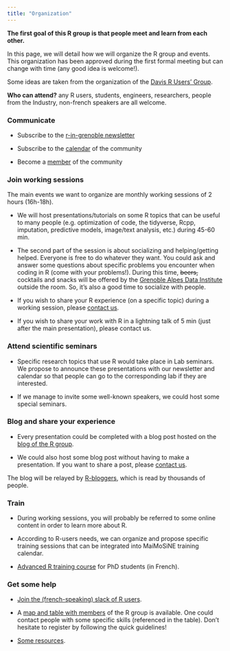 ```yaml
---
title: "Organization"
---
```


**The first goal of this R group is that people meet and learn from each other.**

In this page, we will detail how we will organize the R group and events. This organization has been approved during the first formal meeting but can change with time (any good idea is welcome!).

Some ideas are taken from the organization of the [Davis R Users' Group](https://d-rug.github.io/).

**Who can attend?** any R users, students, engineers, researchers, people from the Industry, non-french speakers are all welcome.

### Communicate

- Subscribe to the [r-in-grenoble newsletter](https://listes.univ-grenoble-alpes.fr/sympa/subscribe/r-in-grenoble?previous_action=info)

- Subscribe to the [calendar](https://r-in-grenoble.github.io/calendar.html) of the community

- Become a [member](https://docs.google.com/spreadsheets/d/1qdG7PPlRCAU8L6Hhq1D2zT0q9LWDUzBfq7mIzz_6Dm8/edit?usp=sharing) of the community

### Join working sessions

The main events we want to organize are monthly working sessions of 2 hours (16h-18h). 

- We will host presentations/tutorials on some R topics that can be useful to many people (e.g. optimization of code, the tidyverse, Rcpp, imputation, predictive models, image/text analysis, etc.) during 45-60 min.

- The second part of the session is about socializing and helping/getting helped. Everyone is free to do whatever they want. You could ask and answer some questions about specific problems you encounter when coding in R (come with your problems!). During this time, ~~beers,~~ cocktails and snacks will be offered by the [Grenoble Alpes Data Institute](https://data-institute.univ-grenoble-alpes.fr/) outside the room. So, it's also a good time to socialize with people.

- If you wish to share your R experience (on a specific topic) during a working session, please [contact us](mailto:florian.prive@univ-grenoble-alpes.fr,magali.richard@univ-grenoble-alpes.fr).

- If you wish to share your work with R in a lightning talk of 5 min (just after the main presentation), please contact us. 

### Attend scientific seminars

- Specific research topics that use R would take place in Lab seminars. We propose to announce these presentations with our newsletter and calendar so that people can go to the corresponding lab if they are interested.

- If we manage to invite some well-known speakers, we could host some special seminars.

### Blog and share your experience

- Every presentation could be completed with a blog post hosted on the [blog of the R group](blog/).

- We could also host some blog post without having to make a presentation. If you want to share a post, please [contact us](mailto:florian.prive@univ-grenoble-alpes.fr,magali.richard@univ-grenoble-alpes.fr). 

The blog will be relayed by [R-bloggers](https://www.r-bloggers.com/), which is read by thousands of people.

### Train

- During working sessions, you will probably be referred to some online content in order to learn more about R.

- According to R-users needs, we can organize and propose specific training sessions that can be integrated into MaiMoSiNE training calendar. 

- [Advanced R training course](https://www.adum.fr/phd/formation/catalogue.pl?mod=156596) for PhD students (in French).

### Get some help

- [Join the (french-speaking) slack of R users](https://join.slack.com/t/r-grrr/shared_invite/enQtMzI4MzgwNTc4OTAxLWZlOGZiZTBiMWU0NDQ3OTYzOGE1YThiODgwZWNhNWEyYjI4ZDJiNmNhY2YyYWI5YzFiOTFkNDYxYzkwODUwNWM).

- A [map and table with members](members.html) of the R group is available. One could contact people with some specific skills (referenced in the table). Don't hesitate to register by following the quick guidelines!

- [Some resources](https://privefl.github.io/advr38book/good-practices.html#getting-help).

